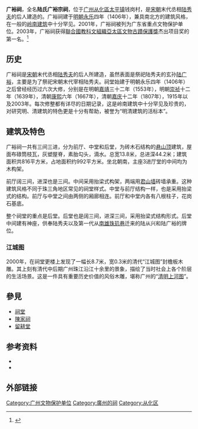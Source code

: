 {{文物保护单位
| 级别 = 全国
| 图片 = [[File:从化广裕祠.JPG|220px]]
| 名称 = 广裕祠
| 编号 = 6-683
| 分类 = 古建筑
| 时代 = [[明朝|明]]至[[清朝|清]]
| 所在 = {{CHN}}[[广东省|广东省]][[广州市|广州市]][[从化區|从化區]][[太平镇_(从化區)|太平镇]]钱岗村
| 登录 = 2006年
| Cat = 广东全国重点文物保护单位
}}

'''广裕祠'''，全名'''陆氏广裕宗祠'''，位于[[广州市|广州]][[从化區|从化區]][[太平镇_(从化區)|太平镇]]钱岗村，是[[宋朝|宋朝]]末代丞相[[陆秀夫|陆秀夫]]的后人建造的。广裕祠建于[[明朝|明朝]][[永乐_(明朝)|永乐]]四年（1406年），兼具南北方的建筑风格，在一般的[[岭南建筑|岭南建筑]]中十分罕见。2001年，广裕祠被列为广东省重点文物保护单位。2003年，广裕祠获得[[聯合國教科文組織亞太區文物古蹟保護獎|聯合國教科文組織亞太區文物古蹟保護獎]]杰出项目奖的第一名。<ref>{{cite web| title =明清建筑研究的活标本——广裕祠，文化遗产保护的杰出范例| url =http://gdjsb.ycwb.com/2010-02/02/content_2421465.htm| publisher =广东建设报| accessdate =2010-07-29| deadurl =yes| archiveurl =https://web.archive.org/web/20100925212418/http://gdjsb.ycwb.com/2010-02/02/content_2421465.htm| archivedate =2010-09-25}}</ref>

==历史 ==

广裕祠是[[宋朝|宋朝]]末代丞相[[陆秀夫|陆秀夫]]的后人所建造，虽然表面是祭祀陆秀夫的玄孙[[陆广裕|陆广裕]]，主要是为了祭祀宋朝末代宰相陆秀夫。祠堂始建于明朝永乐四年（1406年）之后曾经经历过六次大修，分别是在明朝[[嘉靖|嘉靖]]三十二年（1553年），明朝[[崇祯|崇祯]]十二年（1639年），清朝[[康熙|康熙]]六年（1667年），清朝[[嘉庆|嘉庆]]十二年（1807年），1915年以及2003年。每次修整都有详尽的日期记录，这是岭南建筑中十分罕见及珍贵的，对研究明、清建筑的特色更是十分有帮助，被誉为“明清建筑的活标本”。

== 建筑及特色 ==
广裕祠一共有三间三进，分为前厅、中堂和后堂，为砖木石结构的[[悬山顶|悬山顶]]建筑，屋面布碌筒枝瓦，灰塑屋脊，素胎勾头，滴水。总宽13.8米，总进深44.2米；建筑面积共816平方米，占地面积约992平方米。坐北朝南，主座3进厅堂的中间均为木构架。

前厅阔三间，进深也是三间。中间采用抬梁式构架，两端用[[君山墙|君山墙]]砖墙承重。这种建筑风格不同于珠三角地区常见的祠堂样式。中堂与前厅结构一样，也是采用抬梁式的结构。前厅与中堂之间由两侧的厢廊相连。前厅和中堂内各有八根柱子，花岗石基底。

整个祠堂的重点是后堂。后堂也是阔三间，进深三间，采用抬梁式结构形式。后堂中间建有神座，供奉陆秀夫以及第一代从[[南雄|南雄]][[珠玑巷|珠玑巷]]迁来的陆从兴和陆广裕的牌位。

===江城图===
2000年，在祠堂更楼上发现了一幅长8.7米，宽0.3米的清代“江城图”封檐板木雕。其上刻有清代中后期广州珠江沿江十余里的景象，描绘了当时社会上各个阶层的生活场景。这是一件具有重要历史价值的风俗木雕，堪称广州的“[[清明上河图|清明上河图]]”。
==參見==
*[[祠堂|祠堂]]
*[[陳家祠|陳家祠]]
*[[留耕堂|留耕堂]]

==参考资料==
{{reflist}}
*{{cite web|title =探访广裕祠|url =http://www.guangzhou.gov.cn/node_392/node_401/node_404/node_611/2005-06/111873645052570.shtml|publisher =广州市文学艺术界联合会|accessdate =2010-07-29|deadurl =yes|archiveurl =https://web.archive.org/web/20060827081704/http://www.guangzhou.gov.cn/node_392/node_401/node_404/node_611/2005-06/111873645052570.shtml|archivedate =2006-08-27}}
*{{cite web| title =在传统与现代之间的默默耕耘者——记古建筑学专家陆元鼎教授| url =http://www.gzuda.gov.cn/news/view.asp?id=XW200410111600258629&fdID=CL200304171449528590&tbColor=DBE2FF&trColor=C7CFF3| author =梁佳玲| publisher =广州市城市建设档案馆| accessdate =2010-07-29| deadurl =yes| archiveurl =https://web.archive.org/web/20071219234843/http://www.gzuda.gov.cn/news/view.asp?id=XW200410111600258629&fdID=CL200304171449528590&tbColor=DBE2FF&trColor=C7CFF3| archivedate =2007-12-19}}

==外部链接==
 
{{广东全国重点文物保护单位}}
[[Category:广州文物保护单位|Category:广州文物保护单位]]
[[Category:廣州的祠|Category:廣州的祠]]
[[Category:从化区|Category:从化区]]